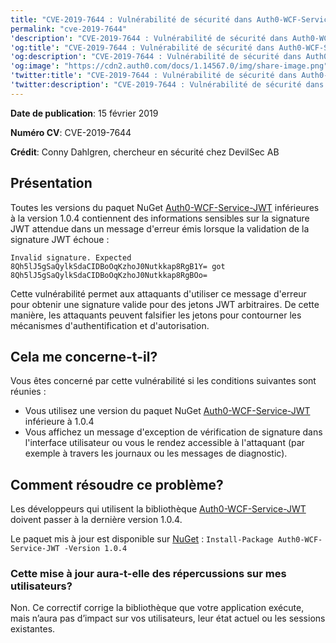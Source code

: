 ```yaml
---
title: "CVE-2019-7644 : Vulnérabilité de sécurité dans Auth0-WCF-Service-JWT"
permalink: "cve-2019-7644"
'description': "CVE-2019-7644 : Vulnérabilité de sécurité dans Auth0-WCF-Service-JWT pour ASP.NET"
'og:title': "CVE-2019-7644 : Vulnérabilité de sécurité dans Auth0-WCF-Service-JWT"
'og:description': "CVE-2019-7644 : Vulnérabilité de sécurité dans Auth0-WCF-Service-JWT pour ASP.NET"
'og:image': "https://cdn2.auth0.com/docs/1.14567.0/img/share-image.png"
'twitter:title': "CVE-2019-7644 : Vulnérabilité de sécurité dans Auth0-WCF-Service-JWT"
'twitter:description': "CVE-2019-7644 : Vulnérabilité de sécurité dans Auth0-WCF-Service-JWT pour ASP.NET"
---
```


**Date de publication**: 15 février 2019

**Numéro CV**: CVE-2019-7644

**Crédit**: Conny Dahlgren, chercheur en sécurité chez DevilSec AB

## Présentation

Toutes les versions du paquet NuGet [Auth0-WCF-Service-JWT](https://www.nuget.org/packages/Auth0-WCF-Service-JWT/) inférieures à la version 1.0.4 contiennent des informations sensibles sur la signature <Tooltip href="/docs/docs/fr-ca/glossary?term=json-web-token" tip="Jeton Web JSON (JWT)
Format standard de jeton d’ID (et souvent de jeton d’accès) utilisé pour représenter en toute sécurité des demandes entre deux parties." cta="Voir le glossaire">JWT</Tooltip> attendue dans un message d'erreur émis lorsque la validation de la signature JWT échoue :

`Invalid signature. Expected 8Qh5lJ5gSaQylkSdaCIDBoOqKzhoJ0Nutkkap8RgB1Y= got 8Qh5lJ5gSaQylkSdaCIDBoOqKzhoJ0Nutkkap8RgBOo=`

Cette vulnérabilité permet aux attaquants d'utiliser ce message d'erreur pour obtenir une signature valide pour des jetons JWT arbitraires. De cette manière, les attaquants peuvent falsifier les jetons pour contourner les mécanismes d'authentification et d'autorisation.

## Cela me concerne-t-il?

Vous êtes concerné par cette vulnérabilité si les conditions suivantes sont réunies :

* Vous utilisez une version du paquet NuGet [Auth0-WCF-Service-JWT](https://www.nuget.org/packages/Auth0-WCF-Service-JWT/) inférieure à 1.0.4
* Vous affichez un message d'exception de vérification de signature dans l'interface utilisateur ou vous le rendez accessible à l'attaquant (par exemple à travers les journaux ou les messages de diagnostic).

## Comment résoudre ce problème?

Les développeurs qui utilisent la bibliothèque [Auth0-WCF-Service-JWT](https://www.nuget.org/packages/Auth0-WCF-Service-JWT/) doivent passer à la dernière version 1.0.4.

Le paquet mis à jour est disponible sur [NuGet](https://www.nuget.org) : `Install-Package Auth0-WCF-Service-JWT -Version 1.0.4`

### Cette mise à jour aura-t-elle des répercussions sur mes utilisateurs?

Non. Ce correctif corrige la bibliothèque que votre application exécute, mais n’aura pas d’impact sur vos utilisateurs, leur état actuel ou les sessions existantes.